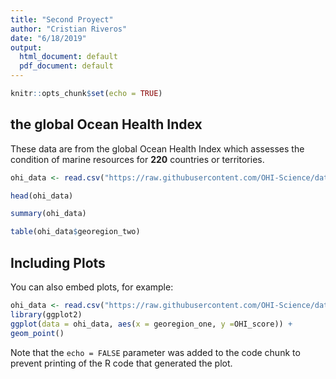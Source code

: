 ```yaml
---
title: "Second Proyect"
author: "Cristian Riveros"
date: "6/18/2019"
output:
  html_document: default
  pdf_document: default
---
```


```r
knitr::opts_chunk$set(echo = TRUE)
```

## the global Ocean Health Index 

These data are from the global Ocean Health Index which assesses the condition of marine resources for **220** countries or territories.


```r


ohi_data <- read.csv("https://raw.githubusercontent.com/OHI-Science/data-science-training/master/data/OHI_global_data.csv")

head(ohi_data)

summary(ohi_data)

table(ohi_data$georegion_two)
```

## Including Plots

You can also embed plots, for example:

```r
ohi_data <- read.csv("https://raw.githubusercontent.com/OHI-Science/data-science-training/master/data/OHI_global_data.csv")
library(ggplot2)
ggplot(data = ohi_data, aes(x = georegion_one, y =OHI_score)) + 
geom_point()
```

Note that the `echo = FALSE` parameter was added to the code chunk to prevent printing of the R code that generated the plot.
